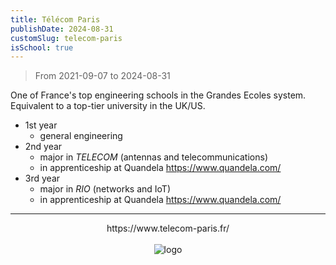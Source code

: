 ```yaml
---
title: Télécom Paris
publishDate: 2024-08-31
customSlug: telecom-paris
isSchool: true
---
```


> From 2021-09-07 to 2024-08-31

One of France's top engineering schools in the Grandes Ecoles system.
Equivalent to a top-tier university in the UK/US.


- 1st year
    - general engineering
- 2nd year
    - major in *TELECOM* (antennas and telecommunications)
    - in apprenticeship at Quandela https://www.quandela.com/
- 3rd year
    - major in *RIO* (networks and IoT)
    - in apprenticeship at Quandela https://www.quandela.com/

---


<div style="text-align: center">
    <div>https://www.telecom-paris.fr/</div>
    <br />
    <Image src={logo} alt="logo" height={100}/>
</div>


